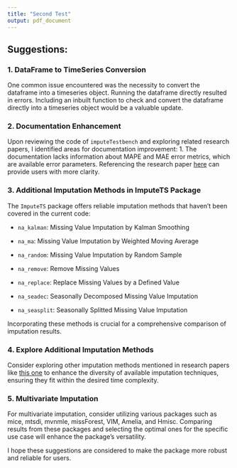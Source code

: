 ```yaml
---
title: "Second Test"
output: pdf_document
---
```


## Suggestions:

### 1. DataFrame to TimeSeries Conversion

One common issue encountered was the necessity to convert the dataframe into a timeseries object. Running the dataframe directly resulted in errors. Including an inbuilt function to check and convert the dataframe directly into a timeseries object would be a valuable update.

### 2. Documentation Enhancement

Upon reviewing the code of `imputeTestbench` and exploring related research papers, I identified areas for documentation improvement:
1. The documentation lacks information about MAPE and MAE error metrics, which are available error parameters. Referencing the research paper [here](https://www.ncbi.nlm.nih.gov/pmc/articles/PMC6309171/) can provide users with more clarity.

### 3. Additional Imputation Methods in ImputeTS Package

The `ImputeTS` package offers reliable imputation methods that haven't been covered in the current code:

- `na_kalman`: Missing Value Imputation by Kalman Smoothing

- `na_ma`: Missing Value Imputation by Weighted Moving Average

- `na_random`: Missing Value Imputation by Random Sample

- `na_remove`: Remove Missing Values

- `na_replace`: Replace Missing Values by a Defined Value

- `na_seadec`: Seasonally Decomposed Missing Value Imputation

- `na_seasplit`: Seasonally Splitted Missing Value Imputation



Incorporating these methods is crucial for a comprehensive comparison of imputation results.

### 4. Explore Additional Imputation Methods

Consider exploring other imputation methods mentioned in research papers like [this one](https://arxiv.org/ftp/arxiv/papers/1510/1510.03924.pdf) to enhance the diversity of available imputation techniques, ensuring they fit within the desired time complexity.

### 5. Multivariate Imputation

For multivariate imputation, consider utilizing various packages such as mice, mtsdi, mvnmle, missForest, VIM, Amelia, and Hmisc. Comparing results from these packages and selecting the optimal ones for the specific use case will enhance the package's versatility.

I hope these suggestions are considered to make the package more robust and reliable for users.
